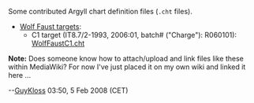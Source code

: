 Some contributed Argyll chart definition files (<code>.cht</code> files).

* [http://www.targets.coloraid.de/ Wolf Faust targets]:
** C1 target (IT8.7/2-1993, 2006:01, batch# ("Charge"): R060101): [https://gutefee.massey.ac.nz/moin/GuyKloss?action=AttachFile&do=get&target=WolfFaustC1.cht WolfFaustC1.cht]

'''Note:''' Does someone know how to attach/upload and link files like these within MediaWiki? For now I've just placed it on my own wiki and linked it here ...

--[[User:GuyKloss|GuyKloss]] 03:50, 5 Feb 2008 (CET)